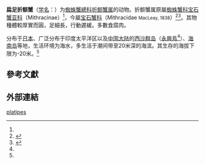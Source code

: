 {{Speciesbox
| name = 扁足折额蟹<br />''Micippa platipes''
| status = 
| status_system = 
| image = 
| genus = Micippa
| species = platipes
| authority = (Ruppell, 1830)<ref name='id11584'>{{cite web| url =http://www.bioinfo.cn/db05/BjdwSpecies.php?action=view&id=11584| title =扁足折额蟹| work =《中国动物物种编目数据库》| publisher =中国科学院微生物研究所| author =中国科学院动物研究所| accessdate =2009-04-28| deadurl =yes| archiveurl =https://web.archive.org/web/20160305003650/http://www.bioinfo.cn/db05/BjdwSpecies.php?action=view&id=11584| archivedate =2016-03-05}}</ref>
| synonyms = ''Micippa spatulifrons'', A. Milne-Edwards, 1872<ref name="sms">{{cite journal |volume=第17集 |journal=[[海洋科学集刊|海洋科学集刊]] (STUDIA MARINA SINICA)|date=1980-12 |title=西沙群岛蟹类研究 II |=[[陈惠莲|陈惠莲]] }}</ref>
}}
'''扁足折额蟹'''（[[学名|学名]]：{{lang|la|''Micippa platipes''}}）为[[蜘蛛蟹總科|蜘蛛蟹總科]][[折额蟹属|折额蟹属]]的动物。折额蟹属原屬[[蜘蛛蟹科|蜘蛛蟹科]][[宝石蟹亚科|宝石蟹亚科]]（Mithracinae）<ref name="sms" />，今屬[[宝石蟹科|宝石蟹科]]（Mithracidae <small>MacLeay, 1838</small>）<ref name = "COL">{{cite web|url= http://www.catalogueoflife.org/annual-checklist/2011/search/all/key/micippa/match/1|title= Species 2000 & ITIS Catalogue of Life: 2011 Annual Checklist.|accessdate= 2012-09-24|authors= Bisby F.A., Roskov Y.R., Orrell T.M., Nicolson D., Paglinawan L.E., Bailly N., Kirk P.M., Bourgoin T., Baillargeon G., Ouvrard D. (red.)|year= 2011|publisher= Species 2000|location= Reading, UK.|archive-date= 2019-09-23|archive-url= https://web.archive.org/web/20190923000657/http://www.catalogueoflife.org/annual-checklist/2011/search/all/key/micippa/match/1}}</ref><ref name="Grave">{{cite journal|journal=[[Raffles_Bulletin_of_Zoology|Raffles Bulletin of Zoology]] |year=2009 |volume=Suppl. 21 |pages=1–109 |title=A classification of living and fossil genera of decapod crustaceans |first1=Sammy |last1=De Grave |first2=N. Dean |last2=Pentcheff |first3=Shane T. |last3=Ahyong |url=http://rmbr.nus.edu.sg/rbz/biblio/s21/s21rbz1-109.pdf |language=en |deadurl=yes |archiveurl=https://web.archive.org/web/20110606064728/http://rmbr.nus.edu.sg/rbz/biblio/s21/s21rbz1-109.pdf |archivedate=2011-06-06 }}</ref>。其物種體較厚實而圓，足細長，行動遲緩。多數食腐肉。

分布于[[日本|日本]]、广泛分布于印度太平洋区以及[[中国大陆|中国大陆]]的[[西沙群岛|西沙群岛]]（[[永興島|永興島]]<ref name="sms" />）、[[海南岛|海南岛]]等地，生活环境为海水，多生活于潮间带至20米深的海滨。其生存的海拔下限为-20米。<ref name='id11584'/>

==參考文獻==
{{reflist}}

==外部連結==
{{commons category|Micippa platipes}}
{{Wikispecies|Micippa platipes}}
{{Taxonbar|from=Q13850768}}

[[Category:折额蟹属|platipes]]


{{螃蟹小作品}}